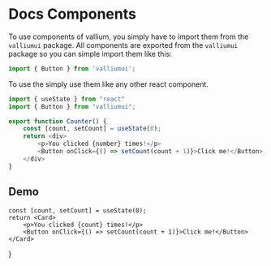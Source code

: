 # Docs Components

To use components of vallium, you simply have to import them from the `valliumui` package.
All components are exported from the `valliumui` package so you can simple import them like this:

```js copy
import { Button } from 'valliumui';
```

To use the simply use them like any other react component.

```js filename="Demo.tsx" {2,8} copy
import { useState } from "react"
import { Button } from "valliumui";

export function Counter() {
    const [count, setCount] = useState(0);
    return <div>
        <p>You clicked {number} times!</p>
        <Button onClick={() => setCount(count + 1)}>Click me!</Button>
    </div>
}
```

## Demo

    const [count, setCount] = useState(0);
    return <Card>
        <p>You clicked {count} times!</p>
        <Button onClick={() => setCount(count + 1)}>Click me!</Button>
    </Card>
}

<Counter/>
